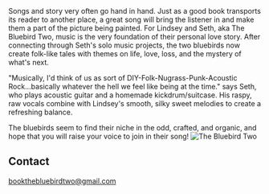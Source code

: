 <Banner />

<Container>
Songs and story very often go hand in hand. Just as a good book transports its reader to another place, a great song will bring the listener in and make them a part of the picture being painted. For Lindsey and Seth, aka The Bluebird Two, music is the very foundation of their personal love story. After connecting through Seth's solo music projects, the two bluebirds now create folk-like tales with themes on life, love, loss, and the mystery of what's next.

"Musically, I'd think of us as sort of DIY-Folk-Nugrass-Punk-Acoustic Rock...basically whatever the hell we feel like being at the time." says Seth, who plays acoustic guitar and a homemade kickdrum/suitcase. His raspy, raw vocals combine with Lindsey's smooth, silky sweet melodies to create a refreshing balance.

The bluebirds seem to find their niche in the odd, crafted, and organic, and hope that you will raise your voice to join in their song!
![The Bluebird Two](https://raw.githubusercontent.com/TBT2017/starter-musician-theme/master/content/images/BluebirdTwoLogo.png)

<Releases releases={props.releases} />

<Shows shows={props.shows} />

## Contact

<!--
  The `id="contact"` attribute below is for creating internal anchor link.
  You can remove/change it, but make sure you edit the corresponding link
  in src/gatsby-theme-musician/config/navigation.yml
  See: https://learn.freecodecamp.org/responsive-web-design/basic-html-and-html5/link-to-internal-sections-of-a-page-with-anchor-elements/
-->

<div id="contact" className="text-center">

bookthebluebirdtwo@gmail.com

</div>

</Container>
